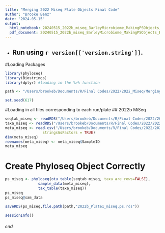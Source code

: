 ```yaml
---
title: "Merging 2022 Miseq Plate Objects Final Code"
author: "Brooke Benz"
date: "2024-05-15"
output:
  html_notebook: 20240515_2022b_miseq_BarleyMicrobiome_MakingPSObjects_BRB
  pdf_document: 20240515_2022b_miseq_BarleyMicrobiome_MakingPSObjects_BRB
---
```



* Run using `r version[['version.string']] `.
---

#Loading Packages
```r
library(phyloseq)
library(Biostrings)
library(dplyr) #loading in the %>% function

path <- "/Users/brookeb/Documents/R/Final Codes/2022/2022_Miseq/Merging PS Objects"

set.seed(617)
```

#Loading in all files corresponding to each run/plate
## 2022b MiSeq
```r
seqtab_miseq <- readRDS("/Users/brookeb/Documents/R/Final Codes/2022/2022_Miseq/DADA2/2022b_Plate1_OldNew_seqtab.nochloronomitoeuk.rds")
taxa_miseq <- readRDS("/Users/brookeb/Documents/R/Final Codes/2022/2022_Miseq/DADA2/2022b_Plate1_OldNew_taxanochloronomitoeuk.rds")
meta_miseq <- read.csv("/Users/brookeb/Documents/R/Final Codes/2022/2022_Miseq/2022b_MiSeq_Metadata.csv", #row.names = 1,
                 stringsAsFactors = TRUE)
dim(meta_miseq)
rownames(meta_miseq) <- meta_miseq$SampleID
meta_miseq
```

# Create Phyloseq Object Correctly
```r
ps_miseq <- phyloseq(otu_table(seqtab_miseq, taxa_are_rows=FALSE), 
               sample_data(meta_miseq), 
               tax_table(taxa_miseq))
ps_miseq
ps_miseq@sam_data

saveRDS(ps_miseq,file.path(path,"2022b_Plate1_miseq.ps.rds"))
```

```r
sessionInfo()
```




###### end